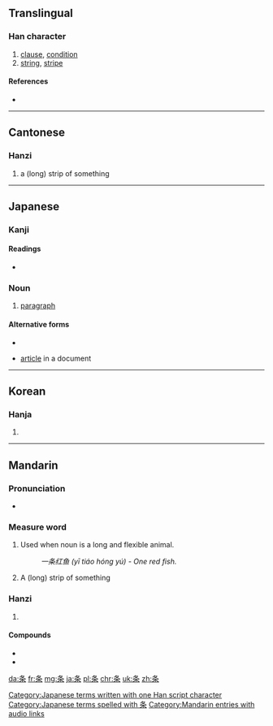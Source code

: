 {{also|條}}
==Translingual==

===Han character===
{{Han char|rn=75|rad=木|as=03|sn=7|four=|canj=竹水木 (HED)}}

# [[clause]], [[condition]]
# [[string]], [[stripe]]

====References====
* {{Han ref|kx=0513.011|dkj=14486|hdz=21161.080|uh=6761|ud=26465}}

----

==Cantonese==

===Hanzi===
{{yue-hanzi|jyut=|y=tiu4|tra=條}}

# a (long) strip of something

----

==Japanese==

===Kanji===
{{ja-kanji|grade=5|rs=木03}}

====Readings====
* {{ja-readings|on=[[じょう]] (jō)|kun=[[えだ]] (eda), [[すじ]] (suji)}}

===Noun===
{{ja-noun|k|hira=くだり|rom=kudari}}

# [[paragraph]]

====Alternative forms====
* {{l|ja|件}}

{{ja-noun|k|hira=じょう|rom=jō|hidx=しょう'}}

* [[article]] in a document

[[Category:Japanese terms written with one Han script character]]
[[Category:Japanese terms spelled with 条]]
----

==Korean==

===Hanja===
{{ko-hanja|hangeul=조|eumhun=|rv=jo|mr=cho|y=co}}

# {{defn|lang=ko|sort=木03}}

----

==Mandarin==

===Pronunciation===
* {{audio|zh-tiáo.ogg|audio}}

===Measure word===
{{rfc-header|Measure word|lang=cmn}}
{{cmn-mw|s|pin=tiáo|pint=tiao2|tra=條|rs=木03}}
# Used when noun is a long and flexible animal.
#: ''一条红鱼 (yī tiáo hóng yú) - One red fish.''
# A (long) strip of something

===Hanzi===
{{cmn-hanzi|tra=條|pin=[[lài]] ([[lai4]]), [[tiáo]] ([[tiao2]])|wg=lai<sup>4</sup>, t'iao<sup>2</sup>}}

# {{defn|lang=cmn|sort=木03}}

====Compounds====
* {{l|cmn|粉条子|tr=fěntiáozi}}
* {{l|cmn|药艾条}}

[[Category:Mandarin entries with audio links]]

[[da:条]]
[[fr:条]]
[[mg:条]]
[[ja:条]]
[[pl:条]]
[[chr:条]]
[[uk:条]]
[[zh:条]]